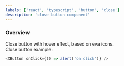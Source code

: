 ```yaml
---
labels: ['react', 'typescript', 'button', 'close']
description: 'close button component'
---
```



### Overview

Close button with hover effect, based on eva icons.  
Close button example:

```js live
<XButton onClick={() => alert('on click')} />
```
